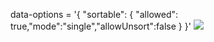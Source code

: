
<Meta title="Grid/Generic Configurations/Sort Column" component={grid} />

data-options = '&#123; "sortable": &#123; "allowed": true,"mode":"single","allowUnsort":false &#125;  &#125;'
<img src={sortColumn} className="grid-img"/>



